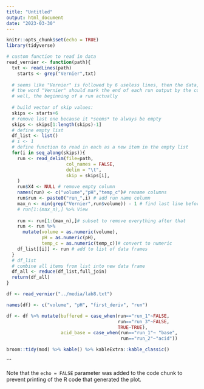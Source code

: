 ```yaml
---
title: "Untitled"
output: html_document
date: "2023-03-30"
---
```


```r
knitr::opts_chunk$set(echo = TRUE)
library(tidyverse)
```

```r
# custom function to read in data
read_vernier <- function(path){
  txt <- readLines(path)
    starts <- grep("Vernier",txt)
 
  # seems like "Vernier" is followed by 6 useless lines, then the data, then an empty line
  # the word "Vernier" should mark the end of each run output by the computer ...
  # well, the beginning of a run actually
 
  # build vector of skip values:
  skips <- starts+6
  # remove last one because it *seems* to always be empty
  skips <- skips[1:length(skips)-1]
  # define empty list
  df_list <- list()
  # i <- 1
  # define function to read in each as a new item in the empty list
  for(i in seq_along(skips)){
    run <- read_delim(file=path,
                      col_names = FALSE,
                      delim = "\t",
                      skip = skips[i],
    )
    run$X4 <- NULL # remove empty column
    names(run) <- c("volume","pH","temp_c")# rename columns
    run$run <- paste0("run_",i) # add run name column
    max_n <- min(grep("Vernier",run$volume)) - 1 # find last line before first instance of "Vernier"
    # run[1:(max_n),] %>% View
    
    run <- run[1:(max_n),]# subset to remove everything after that
    run <- run %>%
      mutate(volume = as.numeric(volume),
             pH = as.numeric(pH),
             temp_c = as.numeric(temp_c))# convert to numeric
    df_list[[i]] <- run # add to list of data frames
  }
  # df_list
  # combine all items from list into new data frame
  df_all <- reduce(df_list,full_join)
  return(df_all)
}
```

```r
df <- read_vernier("../media/lab8.txt")
```


```r

names(df) <- c("volume", "pH", "first_deriv", "run")

df <- df %>% mutate(buffered = case_when(run=="run_1"~FALSE, 
                                         run=="run_3"~FALSE,
                                         TRUE~TRUE), 
                    acid_base = case_when(run=="run_1"~ "base",
                                          run=="run_2"~"acid"))

broom::tidy(mod) %>% kable() %>% kableExtra::kable_classic()
```


```

Note that the `echo = FALSE` parameter was added to the code chunk to prevent printing of the R code that generated the plot.
